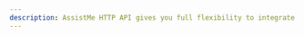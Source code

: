 ```yaml
---
description: AssistMe HTTP API gives you full flexibility to integrate AssistMe into your existing systems.
---
```



<div className="h-screen overflow-y-auto overflow-hidden bg-white">
  <RedocStandalone
    specUrl="https://staging.assistme.chat/openapi-server.yml"
    options={{
      schemaExpansionLevel: 100,
    }}
/>

</div>
